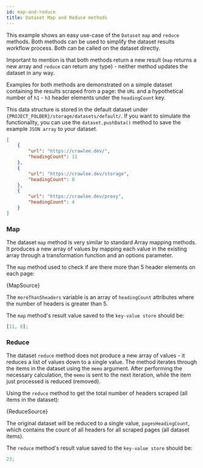 ```yaml
---
id: map-and-reduce
title: Dataset Map and Reduce methods
---
```



This example shows an easy use-case of the <ApiLink to="core/class/Dataset">`Dataset`</ApiLink> <ApiLink to="core/class/Dataset#map">`map`</ApiLink>
and <ApiLink to="core/class/Dataset#reduce">`reduce`</ApiLink> methods. Both methods can be used to simplify
the dataset results workflow process. Both can be called on the <ApiLink to="core/class/Dataset">dataset</ApiLink> directly.

Important to mention is that both methods return a new result (`map` returns a new array and `reduce` can return any type) - neither method updates
the dataset in any way.

Examples for both methods are demonstrated on a simple dataset containing the results scraped from a page: the `URL` and a hypothetical number of
`h1` - `h3` header elements under the `headingCount` key.

This data structure is stored in the default dataset under `{PROJECT_FOLDER}/storage/datasets/default/`. If you want to simulate the
functionality, you can use the <ApiLink to="core/class/Dataset#pushData">`dataset.pushData()`</ApiLink>
method to save the example `JSON array` to your dataset.

```json
[
    {
        "url": "https://crawlee.dev/",
        "headingCount": 11
    },
    {
        "url": "https://crawlee.dev/storage",
        "headingCount": 8
    },
    {
        "url": "https://crawlee.dev/proxy",
        "headingCount": 4
    }
]
```

### Map

The dataset `map` method is very similar to standard Array mapping methods. It produces a new array of values by mapping each value in the existing
array through a transformation function and an options parameter.

The `map` method used to check if are there more than 5 header elements on each page:

<RunnableCodeBlock className="language-js" type="cheerio">
    {MapSource}
</RunnableCodeBlock>

The `moreThan5headers` variable is an array of `headingCount` attributes where the number of headers is greater than 5.

The `map` method's result value saved to the <ApiLink to="core/class/KeyValueStore">`key-value store`</ApiLink> should be:

```javascript
[11, 8];
```

### Reduce

The dataset `reduce` method does not produce a new array of values - it reduces a list of values down to a single value. The method iterates through
the items in the dataset using the <ApiLink to="core/class/Dataset#reduce">`memo` argument</ApiLink>. After performing the necessary
calculation, the `memo` is sent to the next iteration, while the item just processed is reduced (removed).

Using the `reduce` method to get the total number of headers scraped (all items in the dataset):

<RunnableCodeBlock className="language-js" type="cheerio">
    {ReduceSource}
</RunnableCodeBlock>

The original dataset will be reduced to a single value, `pagesHeadingCount`, which contains the count of all headers for all scraped pages (all
dataset items).

The `reduce` method's result value saved to the <ApiLink to="core/class/KeyValueStore">`key-value store`</ApiLink> should be:

```javascript
23;
```
